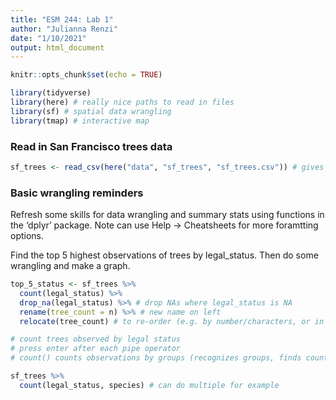 ```yaml
---
title: "ESM 244: Lab 1"
author: "Julianna Renzi"
date: "1/10/2021"
output: html_document
---
```


```r
knitr::opts_chunk$set(echo = TRUE)

library(tidyverse)
library(here) # really nice paths to read in files
library(sf) # spatial data wrangling
library(tmap) # interactive map

```

### Read in San Francisco trees data

```r

sf_trees <- read_csv(here("data", "sf_trees", "sf_trees.csv")) # gives relative file path from project root

```

### Basic wrangling reminders

Refresh some skills for data wrangling and summary stats using functions in the 'dplyr' package. Note can use Help -> Cheatsheets for more foramtting options.

Find the top 5 highest observations of trees by legal_status. Then do some wrangling and make a graph.

```r
top_5_status <- sf_trees %>% 
  count(legal_status) %>% 
  drop_na(legal_status) %>% # drop NAs where legal_status is NA
  rename(tree_count = n) %>% # new name on left
  relocate(tree_count) # to re-order (e.g. by number/characters, or in this case move one to the front)

# count trees observed by legal status
# press enter after each pipe operator
# count() counts observations by groups (recognizes groups, finds counts, and puts it in a table--group_by, summarize n() all in one!) 

sf_trees %>% 
  count(legal_status, species) # can do multiple for example


```


